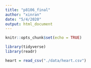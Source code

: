```yaml
---
title: "p8106_final"
author: "xinran"
date: "5/4/2020"
output: html_document
---
```


```r
knitr::opts_chunk$set(echo = TRUE)
```


```r
library(tidyverse)
library(readr)
```

```r
heart = read_csv("./data/heart.csv")
```

